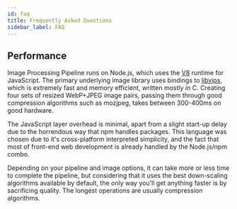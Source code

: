 ```yaml
---
id: faq
title: Frequently Asked Questions
sidebar_label: FAQ
---
```


## Performance

Image Processing Pipeline runs on Node.js, which uses the [V8](https://v8.dev/) runtime for JavaScript. The primary underlying image library uses bindings to [libvips](https://github.com/libvips/libvips), which is extremely fast and memory efficient, written mostly in C. Creating four sets of resized WebP+JPEG image pairs, passing them through good compression algorithms such as mozjpeg, takes between 300-400ms on good hardware.

The JavaScript layer overhead is minimal, apart from a slight start-up delay due to the horrendous way that npm handles packages. This language was chosen due to it's cross-platform interpreted simplicity, and the fact that most of front-end web development is already handled by the Node.js/npm combo.

Depending on your pipeline and image options, it can take more or less time to complete the pipeline, but considering that it uses the best down-scaling algorithms available by default, the only way you'll get anything faster is by sacrificing quality. The longest operations are usually compression algorithms.
